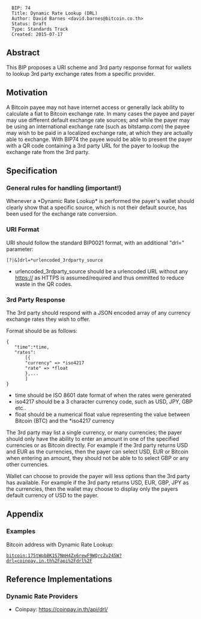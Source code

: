 <pre>
  BIP: 74
  Title: Dynamic Rate Lookup (DRL)
  Author: David Barnes <david.barnes@bitcoin.co.th>
  Status: Draft
  Type: Standards Track
  Created: 2015-07-17
</pre>

==Abstract==
This BIP proposes a URI scheme and 3rd party response format for wallets to lookup 3rd party exchange rates from a specific provider.

==Motivation==
A Bitcoin payee may not have internet access or generally lack ability to calculate a fiat to Bitcoin exchange rate.  
In many cases the payee and payer may use different default exchange rate sources; and while the payer may be using an international exchange rate (such as bitstamp.com) the payee may wish to be paid in a localized exchange rate, at which they are actually able to exchange.
With BIP74 the payee would be able to present the payer with a QR code containing a 3rd party URL for the payer to lookup the exchange rate from the 3rd party.

==Specification==

=== General rules for handling (important!) ===

Whenever a *Dynamic Rate Lookup* is performed the payer's wallet should clearly show that a specific source, which is not their default source, has been used for the exchange rate conversion.

=== URI Format ===

URI should follow the standard BIP0021 format, with an additional "drl=" parameter:

 [?|&]drl=*urlencoded_3rdparty_source
 
*urlencoded_3rdparty_source should be a urlencoded URL without any https:// as HTTPS is assumed/required and thus ommitted to reduce waste in the QR codes.

=== 3rd Party Response ===

The 3rd party should respond with a JSON encoded array of any currency exchange rates they wish to offer.

Format should be as follows:
 {
 	"time":*time,
	"rates":
 		[{
 		"currency" => *iso4217
 		"rate" => *float
 		},...
		]
 }
 
*time should be ISO 8601 date format of when the rates were generated
*iso4217 should be a 3 character currency code, such as USD, JPY, GBP etc..
*float should be a numerical float value representing the value between Bitcoin (BTC) and the *iso4217 currency

The 3rd party may list a single currency, or many currencies; the payer should only have the ability to enter an amount in one of the specified currencies or as Bitcoin directly.
For example if the 3rd party returns USD and EUR as the currencies, then the payer can select USD, EUR or Bitcoin when entering an amount, they should not be able to to select GBP or any other currencies.

Wallet can choose to provide the payer will less options than the 3rd party has available.
For example if the 3rd party returns USD, EUR, GBP, JPY as the currencies, then the wallet may choose to display only the payers default currency of USD to the payer.

== Appendix ==
=== Examples ===

Bitcoin address with Dynamic Rate Lookup:
 bitcoin:175tWpb8K1S7NmH4Zx6rewF9WQrcZv245W?drl=coinpay.in.th%2Fapi%2Fdrl%2F

== Reference Implementations ==
=== Dynamic Rate Providers ===
* Coinpay:  https://coinpay.in.th/api/drl/

